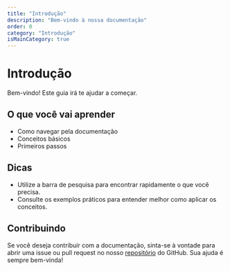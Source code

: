 ```yaml
---
title: "Introdução"
description: "Bem-vindo à nossa documentação"
order: 0
category: "Introdução"
isMainCategory: true
---
```


# Introdução

Bem-vindo! Este guia irá te ajudar a começar.

## O que você vai aprender

- Como navegar pela documentação
- Conceitos básicos
- Primeiros passos

## Dicas

- Utilize a barra de pesquisa para encontrar rapidamente o que você precisa.
- Consulte os exemplos práticos para entender melhor como aplicar os conceitos.

## Contribuindo

Se você deseja contribuir com a documentação, sinta-se à vontade para abrir uma issue ou pull request no nosso [repositório](https://github.com/VitorHugoAntunes/Docs) do GitHub. Sua ajuda é sempre bem-vinda!